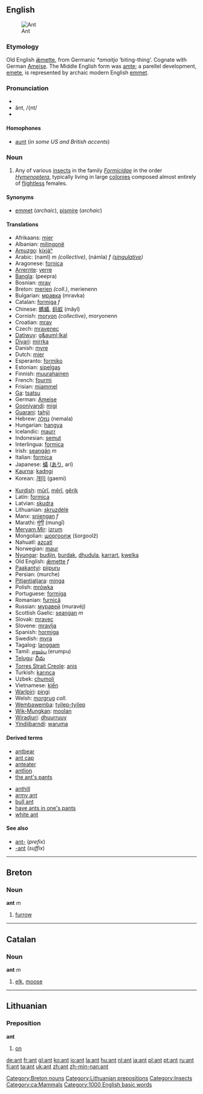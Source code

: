 {{wikipedia}}
==English==

[[Image:Ant.jpg|thumb|Ant]]
===Etymology===
Old English [[æmette|ǣmette]], from Germanic ''*amaitjo'' ‘biting-thing’.  Cognate with German [[Ameise]].  The Middle English form was [[amte]]; a parellel development, [[emete]], is represented by archaic modern English [[emmet]].

===Pronunciation===
*{{IPA|/ænt/}}
*ănt, /{nt/
*{{audio|en-us-ant.ogg|Audio (US)}}

====Homophones====
*[[aunt]] (''in some US and British accents'')

===Noun===
{{en-noun-reg}}

# Any of various [[insect]]s in the family ''[[Formicidae]]'' in the order ''[[Hymenoptera]]'', typically living in large [[colony|colonies]] composed almost entirely of [[flightless]] females.

====Synonyms====
*[[emmet]] (''archaic''), [[pismire]] (''archaic'')

====Translations====
{{top}}
*Afrikaans: [[mier]]
*Albanian: [[milingonë]] {{f}}
*[[Amuzgo]]: [[kíxjáⁿ]]
*Arabic: {{ARchar|[[نمل|نَمْل]]}} (naml) ''m (collective)'', {{ARchar|[[نملة|نَمْلَة]]}} (námla) ''f ([[singulative]])''
*Aragonese: [[fornica]] {{f}}
*[[Arrernte]]: [[yerre]]
*[[Bangla]]: (peepra)
*Bosnian: [[mrav]] {{m}}
*Breton: [[merien]] ''(coll.)'', merienenn {{f}} {{s}}
*Bulgarian: [[мравка]] (mravka) {{f}}
*Catalan: [[formiga]] ''f''
*Chinese: [[螞蟻]], [[蚂蚁]] (mǎyǐ)
*Cornish: [[moryon]] ''(collective)'', moryonenn {{f}} {{s}}
*Croatian: [[mrav]]
*Czech: [[mravenec]] {{m}}
*[[Datiwuy]]: [[g&auml;lkal]]
*[[Diyari]]: [[mirrka]]
*Danish: [[myre]] {{c}}
*Dutch: [[mier]] {{f}}
*Esperanto: [[formiko]]
*Estonian: [[sipelgas]]
*Finnish: [[muurahainen]]
*French: [[fourmi]] {{f}}
*Frisian: [[miammel]]
*[[Ga]]: [[tsatsu]]
*German: [[Ameise]] {{f}}
*[[Gooniyandi]]: [[migi]]
*[[Guarani]]: [[tahýi]]
*Hebrew: [[נמלה]] (nemala) {{f}}
*Hungarian: [[hangya]]
*Icelandic: [[maurr]]
*Indonesian: [[semut]]
*Interlingua: [[formica]]
*Irish: [[seangán]] ''m''
*Italian: [[formica]] {{f}}
*Japanese: [[蟻]] ([[あり]], arí)
*[[Kaurna]]: [[kadngi]]
*Korean: [[개미]] (gaemi)
{{mid}}
*[[Kurdish]]: [[mûrî]], [[mêrî]], [[gêrik]]
*Latin: [[formica]] {{f}}
*Latvian: [[skudra]] {{f}}
*Lithuanian: [[skruzdėlė]] {{f}}
*Manx: [[sniengan]] ''f''
*Marathi: [[मुंगी]] (mungī) 
*[[Meryam Mir]]: [[izrum]]
*Mongolian: [[шоргоолж]] (šorgoolž)
*Nahuatl: [[azcatl]]
*Norwegian: [[maur]]
*[[Nyungar]]: [[budjin]], [[burdak]], [[dhudula]], [[karrart]], [[kwelka]]
*Old English: [[æmette|ǣmette]] ''f''
*[[Paakantyi]]: [[piipuru]]
*Persian: {{FAchar|[[مورچه]]}} (murche)
*[[Pitjantjatjara]]: [[minga]]
*Polish: [[mrówka]] {{f}}
*Portuguese: [[formiga]] {{f}}
*Romanian: [[furnică]] {{f}}
*Russian: [[муравей]] (muravéj) {{m}}
*Scottish Gaelic: [[seangan]] ''m''
*Slovak: [[mravec#Slovak|mravec]] {{m}}
*Slovene: [[mravlja]] {{f}}
*Spanish: [[hormiga]] {{f}}
*Swedish: [[myra]]
*Tagalog: [[langgam]]
*Tamil: [[எறும்பு]] (erumpu)
*[[Telugu]]: [[చీమ]]
*[[Torres Strait Creole]]: [[anis]]
*Turkish: [[karınca]]
*Uzbek: [[chumoli]]
*Vietnamese: [[kiến]]
*[[Warlpiri]]: [[pingi]]
*Welsh: [[morgrug]] ''coll.''
*[[Wembawemba]]: [[tyilep-tyilep]]
*[[Wik-Mungkan]]: [[moolan]]
*[[Wiradjuri]]: [[dhuurruuy]]
*[[Yindjibarndi]]: [[waruma]]
{{bottom}}

====Derived terms====
{{top2}}
*[[antbear]]
*[[ant cap]]
*[[anteater]]
*[[antlion]]
*[[the ant's pants]]
{{mid2}}
*[[anthill]]
*[[army ant]]
*[[bull ant]]
*[[have ants in one's pants]]
*[[white ant]]
{{bottom}}

====See also====
*[[ant-]] (''prefix'')
*[[-ant]] (''suffix'')

----

==Breton==
===Noun===
'''ant''' ''m''

# [[furrow]]

[[Category:Breton nouns]]

----

==Catalan==
===Noun===
'''ant''' ''m''

#[[elk]], [[moose]]

----

==Lithuanian==
===Preposition===
'''ant'''

# [[on]]

[[Category:Lithuanian prepositions]]
[[Category:Insects]]
[[Category:ca:Mammals]]
[[Category:1000 English basic words]]

[[de:ant]]
[[fr:ant]]
[[gl:ant]]
[[ko:ant]]
[[io:ant]]
[[la:ant]]
[[hu:ant]]
[[nl:ant]]
[[ja:ant]]
[[pl:ant]]
[[pt:ant]]
[[ru:ant]]
[[fi:ant]]
[[ta:ant]]
[[uk:ant]]
[[zh:ant]]
[[zh-min-nan:ant]]